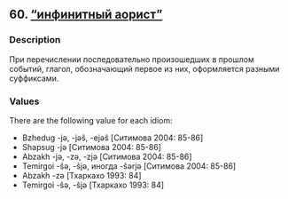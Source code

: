 ## 60. <a href =  'https://agricolamz.github.io/The_Circassian_Isoglosses_Database/60.html'>"инфинитный аорист"</a>
### Description

При перечислении последовательно произошедших в прошлом событий, глагол, обозначающий первое из них, оформляется разными суффиксами.


### Values
There are the following value for each idiom:

* Bzhedug -jə, -jəŝ, -ejəŝ [Ситимова 2004: 85-86]
* Shapsug -jə [Ситимова 2004: 85-86]
* Abzakh -jə, -zə, -zjə [Ситимова 2004: 85-86]
* Temirgoi -ŝə, -ŝjə, иногда -ŝərjə [Ситимова 2004: 85-86]
* Abzakh -zə [Тхаркахо 1993: 84]
* Temirgoi -ŝə, -ŝjə [Тхаркахо 1993: 84]

